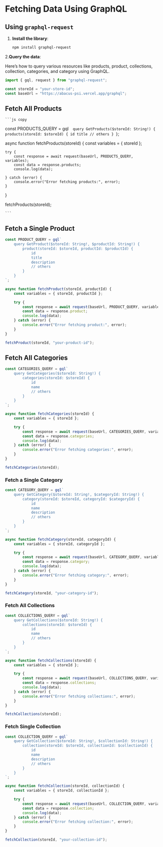 # Fetching Data Using GraphQL

## Using `graphql-request`

1. **Install the library**:

   ```bash js copy
   npm install graphql-request
   ```

2.**Query the data**:

Here’s how to query various resources like products, product, collections, collection, categories, and category using GraphQL.

```js copy
import { gql, request } from "graphql-request";

const storeId = "your-store-id";
const baseUrl = "https://abacus-psi.vercel.app/graphql";
```

## Fetch All Products

    ```js copy

const PRODUCTS_QUERY = gql` 
   query GetProducts($storeId: String!) {
        products(storeId: $storeId) {
            id
            title
            // others
        }
    }`;

async function fetchProducts(storeId) {
const variables = { storeId };

    try {
        const response = await request(baseUrl, PRODUCTS_QUERY, variables);
        const data = response.products;
        console.log(data);

    } catch (error) {
        console.error("Error fetching products:", error);
    }

}

fetchProducts(storeId);

    ```

## Fetch a Single Product

```js copy
const PRODUCT_QUERY = gql`
	query GetProduct($storeId: String!, $productId: String!) {
		product(storeId: $storeId, productId: $productId) {
			id
			title
			description
            // others
		}
	}
`;

async function fetchProduct(storeId, productId) {
	const variables = { storeId, productId };

	try {
		const response = await request(baseUrl, PRODUCT_QUERY, variables);
		const data = response.product;
		console.log(data);
	} catch (error) {
		console.error("Error fetching product:", error);
	}
}

fetchProduct(storeId, "your-product-id");
```

## Fetch All Categories

```js copy
const CATEGORIES_QUERY = gql`
	query GetCategories($storeId: String!) {
		categories(storeId: $storeId) {
			id
			name
            // others
		}
	}
`;

async function fetchCategories(storeId) {
	const variables = { storeId };

	try {
		const response = await request(baseUrl, CATEGORIES_QUERY, variables);
		const data = response.categories;
		console.log(data);
	} catch (error) {
		console.error("Error fetching categories:", error);
	}
}

fetchCategories(storeId);
```

### Fetch a Single Category

```js copy
const CATEGORY_QUERY = gql`
	query GetCategory($storeId: String!, $categoryId: String!) {
		category(storeId: $storeId, categoryId: $categoryId) {
			id
			name
			description
            // others
		}
	}
`;

async function fetchCategory(storeId, categoryId) {
	const variables = { storeId, categoryId };

	try {
		const response = await request(baseUrl, CATEGORY_QUERY, variables);
		const data = response.category;
		console.log(data);
	} catch (error) {
		console.error("Error fetching category:", error);
	}
}

fetchCategory(storeId, "your-category-id");
```

### Fetch All Collections

```js copy
const COLLECTIONS_QUERY = gql`
	query GetCollections($storeId: String!) {
		collections(storeId: $storeId) {
			id
			name
            // others
		}
	}
`;

async function fetchCollections(storeId) {
	const variables = { storeId };

	try {
		const response = await request(baseUrl, COLLECTIONS_QUERY, variables);
		const data = response.collections;
		console.log(data);
	} catch (error) {
		console.error("Error fetching collections:", error);
	}
}

fetchCollections(storeId);
```

### Fetch Single Collection

```js copy
const COLLECTION_QUERY = gql`
	query GetCollection($storeId: String!, $collectionId: String!) {
		collection(storeId: $storeId, collectionId: $collectionId) {
			id
			name
			description
            // others
		}
	}
`;

async function fetchCollection(storeId, collectionId) {
	const variables = { storeId, collectionId };

	try {
		const response = await request(baseUrl, COLLECTION_QUERY, variables);
		const data = response.collection;
		console.log(data);
	} catch (error) {
		console.error("Error fetching collection:", error);
	}
}

fetchCollection(storeId, "your-collection-id");
```
